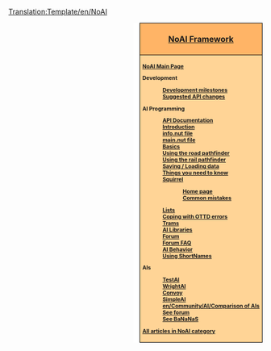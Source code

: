 <noinclude>[[Translation:Template/en/NoAI]]</noinclude><div style="float:right; padding-left:12px; background:#ffffff;">
<div style="border:1px solid #000000; background:#ffb466; padding:5px; -moz-border-radius-topleft:5px; -moz-border-radius-topright:5px; font-size: 12pt;">
<center><strong><font size="3">[[en/Development/Script/Main Page|NoAI Framework]]</font></strong></center>
</div>
<div style="border:1px solid black; border-top-width: 0px; background:#ffd496; padding:5px; -moz-border-radius-bottomleft:5px; -moz-border-radius-bottomright:8px; font-size: 8pt; font-weight:bold">

[[en/Development/Script/Main Page|NoAI Main Page]]

Development
:[[en/Archive/Development/AI Development milestones|Development milestones]]
:[[en/Development/Script/API Suggestions| Suggested API changes]]

AI Programming
:[http://noai.openttd.org/docs/ API Documentation]
:[[en/Development/Script/Introduction|Introduction]]
:[[en/Development/Script/AIInfo|info.nut file]]
:[[en/Development/Script/AIMain|main.nut file]]
:[[en/Development/Script/Basics|Basics]]
:[[en/Development/Script/RoadPathfinder|Using the road pathfinder]]
:[[en/Development/Script/RailPathfinder|Using the rail pathfinder]]
:[[en/Development/Script/Save and Load|Saving / Loading data]]
:[[en/Development/Script/Need To Know|Things you need to know]]
:[[en/Development/Script/Squirrel|Squirrel]]
::[http://squirrel-lang.org/ Home page]
::[[en/Development/Script/Squirrel pitfalls|Common mistakes]]
:[[en/Development/Script/Lists|Lists]]
:[[en/Development/Script/Last Error|Coping with OTTD errors]]
:[[en/Development/Script/Trams|Trams]]
:[[en/Development/Script/Library|AI Libraries]]
:[http://www.tt-forums.net/viewforum.php?f=65 Forum]
:[[en/Community/AI/NoAI Forum FAQ|Forum FAQ]]
:[[en/Development/Script/Behaviour|AI Behavior]]
:[[en/Development/Script/ShortNames in use|Using ShortNames]]

AIs
:[[en/Development/Script/TestAI|TestAI]]
:[[en/Development/Script/WrightAI|WrightAI]]
:[[en/Community/AI/Convoy|Convoy]]
:[[en/Community/AI/SimpleAI|SimpleAI]]
:[[en/Community/AI/Comparison of AIs]]
:[http://www.tt-forums.net/viewforum.php?f=65 See forum]
:[http://bananas.openttd.org/ai/ See BaNaNaS]

[[:Category:en/NoAI|All articles in NoAI category]]
</div></div><includeonly>
[[Category:en/NoAI|{{PAGENAME}}]]
[[Category:en/Development|{{PAGENAME}}]]
</includeonly>